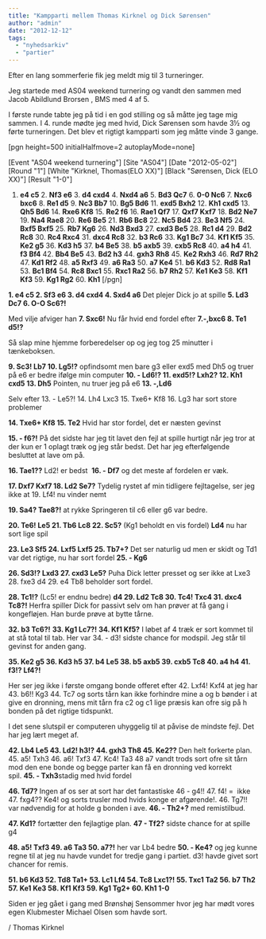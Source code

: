 ```yaml
---
title: "Kampparti mellem Thomas Kirknel og Dick Sørensen"
author: "admin"
date: "2012-12-12"
tags: 
  - "nyhedsarkiv"
  - "partier"
---
```


Efter en lang sommerferie fik jeg meldt mig til 3 turneringer.

Jeg startede med AS04 weekend turnering og vandt den sammen med Jacob Abildlund Brorsen , BMS med 4 af 5.

I første runde tabte jeg på tid i en god stilling og så måtte jeg tage mig sammen. I 4. runde mødte jeg med hvid, Dick Sørensen som havde 3½ og førte turneringen. Det blev et rigtigt kampparti som jeg måtte vinde 3 gange.

\[pgn height=500 initialHalfmove=2 autoplayMode=none\]

\[Event "AS04 weekend turnering"\]
\[Site "AS04"\]
\[Date "2012-05-02"\]
\[Round "1"\]
\[White "Kirknel, Thomas(ELO XX)"\]
\[Black "Sørensen, Dick (ELO XX)"\]
\[Result "1-0"\]
1. **e4 c5** 2. **Nf3 e6** 3. **d4 cxd4** 4. **Nxd4 a6** 5. **Bd3 Qc7** 6. **0-0 Nc6** 7. **Nxc6 bxc6** 8. **Re1 d5** 9. **Nc3 Bb7** 10. **Bg5 Bd6** 11. **exd5 Bxh2** 12. **Kh1 cxd5** 13. **Qh5 Bd6** 14\. **Rxe6 Kf8** 15. **Re2 f6** 16\. **Rae1 Qf7** 17. **Qxf7 Kxf7** 18. **Bd2 Ne7** 19. **Na4 Rae8** 20. **Re6 Be5** 21. **Rb6 Bc8** 22. **Nc5 Bd4** 23\. **Be3 Nf5** 24. **Bxf5 **Bxf5**** 25. **Rb7 Kg6** 26. **Nd3 Bxd3** 27. **cxd3 Be5** 28. **Rc1 d4** 29\. **Bd2 Rc8** 30. **Rc4 Rxc4** 31. **dxc4 Rc8** 32. **b3 Rc6** 33. **Kg1 Bc7** 34. **Kf1 Kf5** 35. **Ke2 g5** 36\. **Kd3 h5** 37\. **b4 Be5** 38. **b5 axb5** 39. **cxb5 Rc8** 40. **a4 h4** 41\. **f3 Bf4** 42. **Bb4 Be5** 43. **Bd2 h3** 44\. **gxh3** **Rh8** 45. **Ke2 **Rxh3**** 46. **Rd7 Rh2** 47. **Kd1 Rf2** 48. **a5 Rxf3** 49. **a6 Ra3** 50. **a7 Ke4** 51. **b6 Kd3** 52. **Rd8 Ra1** 53. **Bc1 Bf4** 54. **Rc8 Bxc1** 55. **Rxc1 Ra2** 56. **b7 Rh2** 57. **Ke1 Ke3** 58. **Kf1 Kf3** 59. **Kg1 Rg2** 60. **Kh1**
\[/pgn\]

**1\. e4 c5 2. Sf3 e6 3. d4 cxd4 4. Sxd4 a6** Det plejer Dick jo at spille **5. Ld3 Dc7 6. O-O Sc6?!**

Med vilje afviger han **7\. Sxc6!** Nu får hvid end fordel efter **7.-,bxc6 8. Te1 d5!?**

Så slap mine hjemme forberedelser op og jeg tog 25 minutter i tænkeboksen.

**9\. Sc3! Lb7 10. Lg5!?** opfindsomt men bare g3 eller exd5 med Dh5 og truer på e6 er bedre ifølge min computer **10\. - Ld6!? 11. exd5!? Lxh2? 12. Kh1 cxd5 13. Dh5** Pointen, nu truer jeg på e6 **13\. -,Ld6**

Selv efter 13. - Le5?! 14. Lh4 Lxc3 15. Txe6+ Kf8 16. Lg3 har sort store problemer

**14\. Txe6+ Kf8 15. Te2** Hvid har stor fordel, det er næsten gevinst

**15\. - f6?!** På det sidste har jeg tit lavet den fejl at spille hurtigt når jeg tror at der kun er 1 oplagt træk og jeg står bedst. Det har jeg efterfølgende besluttet at lave om på.

**16\. Tae1??** Ld2! er bedst  **16\. - Df7** og det meste af fordelen er væk.

**17\. Dxf7 Kxf7 18. Ld2 Se7?** Tydelig rystet af min tidligere fejltagelse, ser jeg ikke at 19. Lf4! nu vinder nemt

**19\. Sa4? Tae8?!** at rykke Springeren til c6 eller g6 var bedre.

**20\. Te6! Le5 21. Tb6 Lc8 22. Sc5?** (Kg1 beholdt en vis fordel) **Ld4** nu har sort lige spil

**23\. Le3 Sf5 24. Lxf5 Lxf5 25. Tb7+?** Det ser naturlig ud men er skidt og Td1 var det rigtige, nu har sort fordel **25\. - Kg6**

**26\. Sd3!? Lxd3 27. cxd3 Le5?** Puha Dick letter presset og ser ikke at Lxe3 28. fxe3 d4 29. e4 Tb8 beholder sort fordel.

**28\. Tc1!?** (Lc5! er endnu bedre) **d4 29. Ld2 Tc8 30. Tc4! Txc4 31. dxc4 Tc8?!** Herfra spiller Dick for passivt selv om han prøver at få gang i kongefløjen. Han burde prøve at bytte tårne.

**32\. b3 Tc6?!** **33\. Kg1 Lc7?! 34. Kf1 Kf5?** I løbet af 4 træk er sort kommet til at stå total til tab. Her var 34. - d3! sidste chance for modspil. Jeg står til gevinst for anden gang.

**35\. Ke2 g5 36. Kd3 h5 37. b4 Le5 38. b5 axb5 39. cxb5 Tc8 40. a4 h4 41. f3!? Lf4?!**

Her ser jeg ikke i første omgang bonde offeret efter 42. Lxf4! Kxf4 at jeg har 43. b6!! Kg3 44. Tc7 og sorts tårn kan ikke forhindre mine a og b bønder i at give en dronning, mens mit tårn fra c2 og c1 lige præsis kan ofre sig på h bonden på det rigtige tidspunkt.

I det sene slutspil er computeren uhyggelig til at påvise de mindste fejl. Det har jeg lært meget af.

**42\. Lb4 Le5 43. Ld2! h3!? 44. gxh3 Th8 45. Ke2??** Den helt forkerte plan. 45. a5! Txh3 46. a6! Txf3 47. Kc4! Ta3 48 a7 vandt trods sort ofre sit tårn mod den ene bonde og begge parter kan få en dronning ved korrekt spil. **45\. - Txh3**stadig med hvid fordel

**46\. Td7?** Ingen af os ser at sort har det fantastiske 46 - g4!! 47. f4! =  ikke 47. fxg4?? Ke4! og sorts trusler mod hvids konge er afgørende!. 46. Tg7!! var nødvendig for at holde g bonden i ave. **46\. - Th2+?** med remistilbud.

**47\. Kd1?** fortætter den fejlagtige plan. **47 - Tf2?** sidste chance for at spille g4

**48\. a5! Txf3 49. a6 Ta3 50. a7?!** her var Lb4 bedre **50\. - Ke4?** og jeg kunne regne til at jeg nu havde vundet for tredje gang i partiet. d3! havde givet sort chancer for remis.

**51\. b6 Kd3 52. Td8 Ta1+ 53. Lc1 Lf4 54. Tc8 Lxc1?! 55. Txc1 Ta2 56. b7 Th2 57. Ke1 Ke3 58. Kf1 Kf3 59. Kg1 Tg2+ 60. Kh1 1-0**

Siden er jeg gået i gang med Brønshøj Sensommer hvor jeg har mødt vores egen Klubmester Michael Olsen som havde sort.

/ Thomas Kirknel
